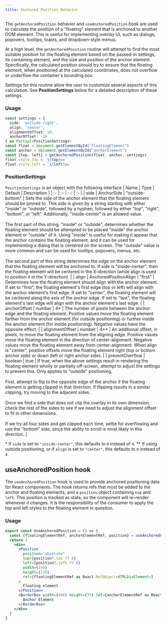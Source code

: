 ```yaml
---
title: Anchored Position Behavior
---
```


The `getAnchoredPosition` behavior and `useAnchoredPosition` hook are used to calculate the position of a "floating" element that is anchored to another DOM element. This is useful for implementing overlay UI, such as dialogs, popovers, tooltips, toasts, and dropdown-style menus.

At a high level, the `getAnchoredPosition` routine will attempt to find the most suitable position for the floating element based on the passed-in settings, its containing element, and the size and position of the anchor element. Specifically, the calculated position should try to ensure that the floating element, when positioned at the calculated coordinates, does not overflow or underflow the container's bounding box.

Settings for this routine allow the user to customize several aspects of this calculation. See **PositionSettings** below for a detailed description of these settings.

### Usage

```ts
const settings = {
  side: 'outside-right',
  align: 'center',
  alignmentOffset: 10,
  anchorOffset: -10
} as Partial<PositionSettings>
const float = document.getElementById("floatingElement")
const anchor = document.getElementById("anchorElement")
const {top, left} = getAnchoredPosition(float, anchor, settings)
float.style.top = `${top}px`
float.style.left = `${left}px`
```
### PositionSettings
`PositionSettings` is an object with the following interface
| Name | Type | Default | Description |
| :- | :- | :-: | :- |
| side | AnchorSide | "outside-bottom" | Sets the side of the anchor element that the floating element should be pinned to. This side is given by a string starting with either "inside" or "outside", followed by a hyphen, followed by either "top", "right", "bottom", or "left". Additionally, "inside-center" is an allowed value.<br /><br />The first part of this string, "inside" or "outside", determines whether the floating element should be attempted to be placed "inside" the anchor element or "outside" of it. Using "inside" is useful for making it appear that the anchor _contains_ the floating element, and it can be used for implementing a dialog that is centered on the screen. The "outside" value is more common and can be used for tooltips, popovers, menus, etc.<br /><br />The second part of this string determines the _edge_ on the anchor element that the floating element will be anchored to. If side is "inside-center", then the floating element will be centered in the X-direction (while align is used to position it in the Y-direction). |
| align | AnchoredPositionAlign | "first" | Determines how the floating element should align with the anchor element. If set to "first", the floating element's first edge (top or left) will align with the anchor element's first edge. If set to "center", the floating element will be centered along the axis of the anchor edge. If set to "last", the floating element's last edge will align with the anchor element's last edge. |
| anchorOffset | number | 4* | The number of pixels between the anchor edge and the floating element. Positive values move the floating element farther from the anchor element (for outside positioning) or further inside the anchor element (for inside positioning). Negative values have the opposite effect. |
| alignmentOffset | number | 4** | An additional offset, in pixels, to move the floating element from the aligning edge. Positive values move the floating element in the direction of center-alignment. Negative values move the floating element away from center-alignment. When align is "center", positive offsets move the floating element right (top or bottom anchor side) or down (left or right anchor side). |
| preventOverflow | boolean | true | If true, when the above settings result in rendering the floating element wholly or partially off-screen, attempt to adjust the settings to prevent this. Only applies to "outside" positioning.<br /><br />First, attempt to flip to the opposite edge of the anchor if the floating element is getting clipped in that direction. If flipping results in a similar clipping, try moving to the adjacent sides.<br /><br />Once we find a side that does not clip the overlay in its own dimension, check the rest of the sides to see if we need to adjust the alignment offset to fit in other dimensions.<br /><br />If we try all four sides and get clipped each time, settle for overflowing and use the "bottom" side, since the ability to scroll is most likely in this direction. |

\* If `side` is set to `"inside-center"`, this defaults to `0` instead of `4`.
\** If using outside positioning, or if `align` is set to `"center"`, this defaults to `0` instead of `4`.

## useAnchoredPosition hook

The `useAnchoredPosition` hook is used to provide anchored positioning data for React components. The hook returns refs that must be added to the anchor and floating elements, and a `position` object containing `top` and `left`. This position is tracked as state, so the component will re-render whenever it changes. It is the responsibility of the consumer to apply the top and left styles to the floating element in question.

### Usage

```jsx
export const UseAnchoredPosition = () => {
  const {floatingElementRef, anchorElementRef, position} = useAnchoredPosition({side: 'outside-bottom', align: 'center'})
  return (
    <div>
      <Position
        position="absolute"
        top={position?.top ?? 0}
        left={position?.left ?? 0}
        width={150}
        height={150}
        ref={floatingElementRef as React.RefObject<HTMLDivElement>}
      >
        Floating element
      </Position>
      <BorderBox width={400} height={75} ref={anchorElementRef as React.RefObject<HTMLDivElement>}>
        Anchor Element
      </BorderBox>
    </div>
  )
}
```